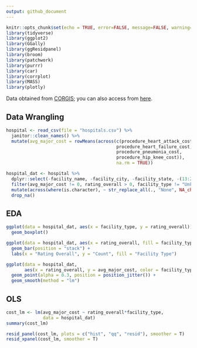 ```yaml
---
output: github_document
---
```


```r
knitr::opts_chunk$set(echo = TRUE, error=FALSE, message=FALSE, warning=FALSE)
library(tidyverse)
library(ggplot2)
library(GGally)
library(ggResidpanel)
library(broom)
library(patchwork)
library(purrr)
library(car)
library(corrplot)
library(MASS)
library(plotly)
```

Data obtained from [CORGIS](https://corgis-edu.github.io/corgis/csv/hospitals/); you can also access from [here](https://data.cms.gov/provider-data/?redirect=true).

## Data Wrangling

```r
hospital <- read_csv(file = "hospitals.csv") %>% 
  janitor::clean_names() %>% 
  mutate(avg_major_cost = rowMeans(across(c(procedure_heart_attack_cost, 
                                          procedure_heart_failure_cost, 
                                          procedure_pneumonia_cost, 
                                          procedure_hip_knee_cost)), 
                                          na.rm = TRUE))

hospital_dat <- hospital %>%
  dplyr::select(-facility_name, -facility_city, -facility_state, -(13:24)) %>%
  filter(avg_major_cost != 0, rating_overall > 0, facility_type != "Unknown") %>%
  mutate(across(where(is.character), ~ str_replace_all(., "None", NA_character_))) %>% 
  drop_na()
```

## EDA

```r
ggplot(data = hospital_dat, aes(x = facility_type, y = rating_overall)) + 
  geom_boxplot()

ggplot(data = hospital_dat, aes(x = rating_overall, fill = facility_type)) +
  geom_bar(position = "stack") +
  labs(x = "Rating Overall", y = "Count", fill = "Facility Type")

ggplot(data = hospital_dat, 
       aes(x = rating_overall, y = avg_major_cost, color = facility_type)) + 
  geom_point(alpha = 0.3, position = position_jitter()) +
  geom_smooth(method = "lm")
```

## OLS

```r
cost_lm <- lm(avg_major_cost ~ rating_overall*facility_type, 
              data = hospital_dat)
summary(cost_lm)

resid_panel(cost_lm, plots = c("hist", "qq", "resid"), smoother = T)
resid_xpanel(cost_lm, smoother = T)
```
